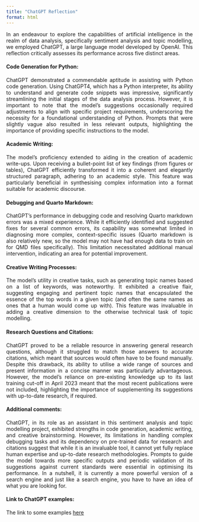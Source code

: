 ```yaml
---
title: "ChatGPT Reflection"
format: html
---
```

<div style="text-align: justify"> 

In an endeavour to explore the capabilities of artificial intelligence in the realm of data analysis, specifically sentiment analysis and topic modelling, we employed ChatGPT, a large language model developed by OpenAI. This reflection critically assesses its performance across five distinct areas.

<h4>Code Generation for Python:</h4>

ChatGPT demonstrated a commendable aptitude in assisting with Python code generation. Using ChatGPT4, which has a Python interpreter, its ability to understand and generate code snippets was impressive, significantly streamlining the initial stages of the data analysis process. However, it is important to note that the model's suggestions occasionally required adjustments to align with specific project requirements, underscoring the necessity for a foundational understanding of Python. Prompts that were slightly vague also resulted in less relevant outputs, highlighting the importance of providing specific instructions to the model.

<h4>Academic Writing:</h4>

The model's proficiency extended to aiding in the creation of academic write-ups. Upon receiving a bullet-point list of key findings (from figures or tables), ChatGPT efficiently transformed it into a coherent and elegantly structured paragraph, adhering to an academic style. This feature was particularly beneficial in synthesising complex information into a format suitable for academic discourse.

<h4>Debugging and Quarto Markdown:</h4>

ChatGPT's performance in debugging code and resolving Quarto markdown errors was a mixed experience. While it efficiently identified and suggested fixes for several common errors, its capability was somewhat limited in diagnosing more complex, context-specific issues (Quarto markdown is also relatively new, so the model may not have had enough data to train on for QMD files specifically). This limitation necessitated additional manual intervention, indicating an area for potential improvement. 

<h4>Creative Writing Processes:</h4>

The model's utility in creative tasks, such as generating topic names based on a list of keywords, was noteworthy. It exhibited a creative flair, suggesting engaging and pertinent topic names that encapsulated the essence of the top words in a given topic (and often the same names as ones that a human would come up with). This feature was invaluable in adding a creative dimension to the otherwise technical task of topic modelling.

<h4>Research Questions and Citations:</h4>

ChatGPT proved to be a reliable resource in answering general research questions, although it struggled to match those answers to accurate citations, which meant that sources would often have to be found manually. Despite this drawback, its ability to utilise a wide range of sources and present information in a concise manner was particularly advantageous. However, the model's reliance on pre-existing knowledge up to its last training cut-off in April 2023 meant that the most recent publications were not included, highlighting the importance of supplementing its suggestions with up-to-date research, if required.

<h4>Additional comments:</h4>

ChatGPT, in its role as an assistant in this sentiment analysis and topic modelling project, exhibited strengths in code generation, academic writing, and creative brainstorming. However, its limitations in handling complex debugging tasks and its dependency on pre-trained data for research and citations suggest that while it is an invaluable tool, it cannot yet fully replace human expertise and up-to-date research methodologies. Prompts to guide the model towards more specific outputs and periodic validation of its suggestions against current standards were essential in optimising its performance. In a nutshell, it is currently a more powerful version of a search engine and just like a search engine, you have to have an idea of what you are looking for.

<h4>Link to ChatGPT examples:</h4>

The link to some examples [here](https://chat.openai.com/share/2947cb96-db68-4ddc-bf15-9301d77a524c)


</div> 